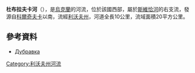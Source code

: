 '''杜布拉夫卡河'''（{{lang-uk|Дубравка}}），是[[烏克蘭|烏克蘭]]的河流，位於該國西部，屬於[[斯維恰河|斯維恰河]]的右支流，發源自[[科爾奇夫卡_(日達喬夫區)|科爾奇夫卡]]以南，流經[[利沃夫州|利沃夫州]]，河道全長10公里，流域面積20平方公里。

==參考資料==
* [https://web.archive.org/web/20131020164116/http://do.gendocs.ru/docs/index-29520.html?page=31 Дубравка]

{{DEFAULTSORT:Дубравка (притока Свічі)}}
[[Category:利沃夫州河流|Category:利沃夫州河流]]


{{Ukraine-river-stub}}